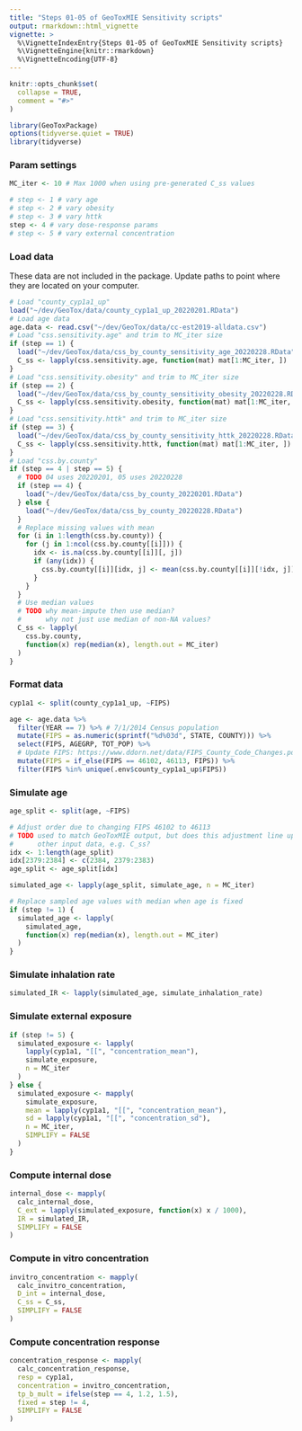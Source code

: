```yaml
---
title: "Steps 01-05 of GeoToxMIE Sensitivity scripts"
output: rmarkdown::html_vignette
vignette: >
  %\VignetteIndexEntry{Steps 01-05 of GeoToxMIE Sensitivity scripts}
  %\VignetteEngine{knitr::rmarkdown}
  %\VignetteEncoding{UTF-8}
---
```


```r
knitr::opts_chunk$set(
  collapse = TRUE,
  comment = "#>"
)
```

```r
library(GeoToxPackage)
options(tidyverse.quiet = TRUE)
library(tidyverse)
```

### Param settings

```r
MC_iter <- 10 # Max 1000 when using pre-generated C_ss values

# step <- 1 # vary age
# step <- 2 # vary obesity
# step <- 3 # vary httk
step <- 4 # vary dose-response params
# step <- 5 # vary external concentration
```

### Load data

These data are not included in the package. Update paths to point where they are located on your computer.

```r
# Load "county_cyp1a1_up"
load("~/dev/GeoTox/data/county_cyp1a1_up_20220201.RData")
# Load age data
age.data <- read.csv("~/dev/GeoTox/data/cc-est2019-alldata.csv")
# Load "css.sensitivity.age" and trim to MC_iter size
if (step == 1) {
  load("~/dev/GeoTox/data/css_by_county_sensitivity_age_20220228.RData")
  C_ss <- lapply(css.sensitivity.age, function(mat) mat[1:MC_iter, ])
}
# Load "css.sensitivity.obesity" and trim to MC_iter size
if (step == 2) {
  load("~/dev/GeoTox/data/css_by_county_sensitivity_obesity_20220228.RData")
  C_ss <- lapply(css.sensitivity.obesity, function(mat) mat[1:MC_iter, ])
}
# Load "css.sensitivity.httk" and trim to MC_iter size
if (step == 3) {
  load("~/dev/GeoTox/data/css_by_county_sensitivity_httk_20220228.RData")
  C_ss <- lapply(css.sensitivity.httk, function(mat) mat[1:MC_iter, ])
}
# Load "css.by.county"
if (step == 4 | step == 5) {
  # TODO 04 uses 20220201, 05 uses 20220228
  if (step == 4) {
    load("~/dev/GeoTox/data/css_by_county_20220201.RData")
  } else {
    load("~/dev/GeoTox/data/css_by_county_20220228.RData")
  }
  # Replace missing values with mean
  for (i in 1:length(css.by.county)) {
    for (j in 1:ncol(css.by.county[[i]])) {
      idx <- is.na(css.by.county[[i]][, j])
      if (any(idx)) {
        css.by.county[[i]][idx, j] <- mean(css.by.county[[i]][!idx, j])
      }
    }
  }
  # Use median values
  # TODO why mean-impute then use median?
  #      why not just use median of non-NA values?
  C_ss <- lapply(
    css.by.county,
    function(x) rep(median(x), length.out = MC_iter)
  )
}
```

### Format data

```r
cyp1a1 <- split(county_cyp1a1_up, ~FIPS)

age <- age.data %>%
  filter(YEAR == 7) %>% # 7/1/2014 Census population
  mutate(FIPS = as.numeric(sprintf("%d%03d", STATE, COUNTY))) %>%
  select(FIPS, AGEGRP, TOT_POP) %>%
  # Update FIPS: https://www.ddorn.net/data/FIPS_County_Code_Changes.pdf
  mutate(FIPS = if_else(FIPS == 46102, 46113, FIPS)) %>% 
  filter(FIPS %in% unique(.env$county_cyp1a1_up$FIPS))
```

### Simulate age

```r
age_split <- split(age, ~FIPS)

# Adjust order due to changing FIPS 46102 to 46113
# TODO used to match GeoToxMIE output, but does this adjustment line up with
#      other input data, e.g. C_ss?
idx <- 1:length(age_split)
idx[2379:2384] <- c(2384, 2379:2383)
age_split <- age_split[idx]

simulated_age <- lapply(age_split, simulate_age, n = MC_iter)

# Replace sampled age values with median when age is fixed
if (step != 1) {
  simulated_age <- lapply(
    simulated_age,
    function(x) rep(median(x), length.out = MC_iter)
  )
}
```

### Simulate inhalation rate

```r
simulated_IR <- lapply(simulated_age, simulate_inhalation_rate)
```

### Simulate external exposure

```r
if (step != 5) {
  simulated_exposure <- lapply(
    lapply(cyp1a1, "[[", "concentration_mean"),
    simulate_exposure,
    n = MC_iter
  )
} else {
  simulated_exposure <- mapply(
    simulate_exposure,
    mean = lapply(cyp1a1, "[[", "concentration_mean"),
    sd = lapply(cyp1a1, "[[", "concentration_sd"),
    n = MC_iter,
    SIMPLIFY = FALSE
  )
}
```

### Compute internal dose

```r
internal_dose <- mapply(
  calc_internal_dose,
  C_ext = lapply(simulated_exposure, function(x) x / 1000),
  IR = simulated_IR,
  SIMPLIFY = FALSE
)
```

### Compute in vitro concentration

```r
invitro_concentration <- mapply(
  calc_invitro_concentration,
  D_int = internal_dose,
  C_ss = C_ss,
  SIMPLIFY = FALSE
)
```

### Compute concentration response

```r
concentration_response <- mapply(
  calc_concentration_response,
  resp = cyp1a1,
  concentration = invitro_concentration,
  tp_b_mult = ifelse(step == 4, 1.2, 1.5),
  fixed = step != 4,
  SIMPLIFY = FALSE
)
```
